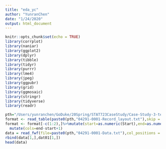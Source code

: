 ```yaml
---
title: "eda_yc"
author: "YunranChen"
date: "1/24/2020"
output: html_document
---
```


```r
knitr::opts_chunk$set(echo = TRUE)
library(corrplot)
library(naniar)
library(ggplot2)
library(dplyr)
library(tibble)
library(tidyr)
library(purrr)
library(lme4)
library(jpeg)
library(ggpubr)
library(grid)
library(ggmosaic)
library(stringr)
library(tidyverse)
library(readr)
```


```r
pth="/Users/yunranchen/GoDuke/20Spring/STAT723CaseStudy/Case-Study-3-team-1/Harvard_CAS_2001/DS0001/"
format <- read_table(paste0(pth,"04291-0001-Record_layout.txt"),skip = 6)
format <- format[-c(1:2),]%>%mutate(start=as.numeric(Start),end=as.numeric(End))%>%
  mutate(cols=end-start+1)
data = read_fwf(file=paste0(pth,"04291-0001-Data.txt"),col_positions = fwf_positions(start=format$start,end=format$end, col_names = format$Variable),na=c("."))
rbind(data[1,],dat01[1,])
head(data)
```




